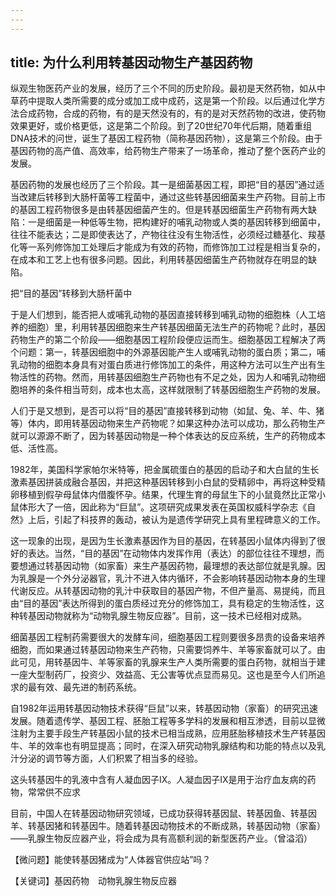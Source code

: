 ```yaml
---
---
---
```

title: 为什么利用转基因动物生产基因药物
---




纵观生物医药产业的发展，经历了三个不同的历史阶段。最初是天然药物，如从中草药中提取人类所需要的成分或加工成中成药，这是第一个阶段。以后通过化学方法合成药物，合成的药物，有的是天然没有的，有的是对天然药物的改进，使药物效果更好，或价格更低，这是第二个阶段。到了20世纪70年代后期，随着重组DNA技术的问世，诞生了基因工程药物（简称基因药物），这是第三个阶段。由于基因药物的高产值、高效率，给药物生产带来了一场革命，推动了整个医药产业的发展。

基因药物的发展也经历了三个阶段。其一是细菌基因工程，即把“目的基因”通过适当改建后转移到大肠杆菌等工程菌中，通过这些转基因细菌来生产药物。目前上市的基因工程药物很多是由转基因细菌产生的。但是转基因细菌生产药物有两大缺陷：一是细菌是一种低等生物，把构建好的哺乳动物或人类的基因转移到细菌中，往往不能表达；二是即使表达了，产物往往没有生物活性，必须经过糖基化、羧基化等一系列修饰加工处理后才能成为有效的药物，而修饰加工过程是相当复杂的，在成本和工艺上也有很多问题。因此，利用转基因细菌生产药物就存在明显的缺陷。

把“目的基因”转移到大肠杆菌中



于是人们想到，能否把人或哺乳动物的基因直接转移到哺乳动物的细胞株（人工培养的细胞）里，利用转基因细胞来生产转基因细菌无法生产的药物呢？此时，基因药物生产的第二个阶段——细胞基因工程阶段便应运而生。细胞基因工程解决了两个问题：第一，转基因细胞中的外源基因能产生人或哺乳动物的蛋白质；第二，哺乳动物的细胞本身具有对蛋白质进行修饰加工的条件，用这种方法可以生产出有生物活性的药物。然而，用转基因细胞生产药物也有不足之处，因为人和哺乳动物细胞培养的条件相当苛刻，成本也太高，这样就限制了转基因细胞生产药物的发展。

人们于是又想到，是否可以将“目的基因”直接转移到动物（如鼠、兔、羊、牛、猪等）体内，即用转基因动物来生产药物呢？如果这种办法可以成功，那么药物生产就可以源源不断了，因为转基因动物是一种个体表达的反应系统，生产的药物成本低、活性高。



1982年，美国科学家帕尔米特等，把金属硫蛋白的基因的启动子和大白鼠的生长激素基因拼装成融合基因，并把这种基因转移到小白鼠的受精卵中，再将这种受精卵移植到假孕母鼠体内借腹怀孕。结果，代理生育的母鼠生下的小鼠竟然比正常小鼠体形大了一倍，因此称为“巨鼠”。这项研究成果发表在英国权威科学杂志《自然》上后，引起了科技界的轰动，被认为是遗传学研究上具有里程碑意义的工作。

这一现象的出现，是因为生长激素基因作为目的基因，在转基因小鼠体内得到了很好的表达。当然，“目的基因”在动物体内发挥作用（表达）的部位往往不理想，而要想通过转基因动物（如家畜）来生产基因药物，最理想的表达部位就是乳腺。因为乳腺是一个外分泌器官，乳汁不进入体内循环，不会影响转基因动物本身的生理代谢反应。从转基因动物的乳汁中获取目的基因产物，不但产量高、易提纯，而且由“目的基因”表达所得到的蛋白质经过充分的修饰加工，具有稳定的生物活性，这种转基因动物就称为“动物乳腺生物反应器”。目前，这一技术已经相对成熟。

细菌基因工程制药需要很大的发酵车间，细胞基因工程则要很多昂贵的设备来培养细胞，而如果通过转基因动物来生产药物，只需要饲养牛、羊等家畜就可以了。由此可见，用转基因牛、羊等家畜的乳腺来生产人类所需要的蛋白药物，就相当于建一座大型制药厂，投资少、效益高、无公害等优点显而易见。这也是至今人们所追求的最有效、最先进的制药系统。

自1982年运用转基因动物技术获得“巨鼠”以来，转基因动物（家畜）的研究迅速发展。随着遗传学、基因工程、胚胎工程等多学科的发展和相互渗透，目前以显微注射为主要手段生产转基因小鼠的技术已相当成熟，应用胚胎移植技术生产转基因牛、羊的效率也有明显提高；同时，在深入研究动物乳腺结构和功能的特点以及乳汁分泌的调节等方面，人们积累了相当多的经验。

这头转基因牛的乳液中含有人凝血因子Ⅸ。人凝血因子Ⅸ是用于治疗血友病的药物，常常供不应求



目前，中国人在转基因动物研究领域，已成功获得转基因鼠、转基因鱼、转基因羊、转基因猪和转基因牛。随着转基因动物技术的不断成熟，转基因动物（家畜）——乳腺生物反应器产业，将会成为具有高额利润的新型医药产业。（曾溢滔）





【微问题】能使转基因猪成为“人体器官供应站”吗？

【关键词】基因药物　动物乳腺生物反应器